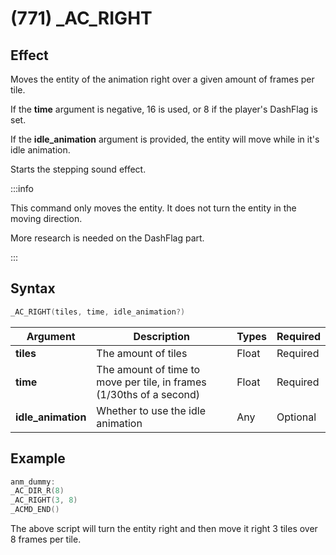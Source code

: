 # (771) _AC_RIGHT

## Effect

Moves the entity of the animation right over a given amount of frames per tile.

If the **time** argument is negative, 16 is used, or 8 if the player's DashFlag is set.

If the **idle_animation** argument is provided, the entity will move while in it's idle animation.

Starts the stepping sound effect.

:::info

This command only moves the entity. It does not turn the entity in the moving direction.

More research is needed on the DashFlag part. 

:::

## Syntax

```c
_AC_RIGHT(tiles, time, idle_animation?)
```

| Argument | Description | Types | Required |
| - | - | - | - |
| **tiles** | The amount of tiles | Float | Required |
| **time** | The amount of time to move per tile, in frames (1/30ths of a second) | Float | Required |
| **idle_animation** | Whether to use the idle animation | Any | Optional |

## Example

```c
anm_dummy:
_AC_DIR_R(8)
_AC_RIGHT(3, 8)
_ACMD_END()
```

The above script will turn the entity right and then move it right 3 tiles over 8 frames per tile.
